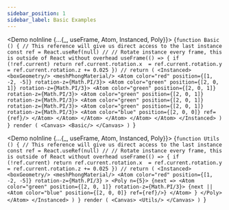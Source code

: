 ---
sidebar_position: 1
sidebar_label: Basic Examples
---


<Demo noInline {...{_, useFrame, Atom, Instanced, Poly}}>
{`function Basic () {
  // This reference will give us direct access to the last instance
  const ref = React.useRef(null)
  //
  // Rotate instance every frame, this is outside of React without overhead
  useFrame(() => {
    if (!ref.current) return
    ref.current.rotation.x  =
    ref.current.rotation.y  =
    ref.current.rotation.z += 0.025
  })
  //
  return (
    <Instanced>
      <boxGeometry/>
      <meshPhongMaterial/>
      <Atom color="red" position={[1, -2, -5]} rotation-z={Math.PI/3}>
        <Atom color="green" position={[2, 0, 1]} rotation-z={Math.PI/3}>
          <Atom color="green" position={[2, 0, 1]} rotation-z={Math.PI/3}>
            <Atom color="green" position={[2, 0, 1]} rotation-z={Math.PI/3}>
              <Atom color="green" position={[2, 0, 1]} rotation-z={Math.PI/3}>
                <Atom color="green" position={[2, 0, 1]} rotation-z={Math.PI/3}>
                  <Atom color="blue" position={[2, 0, 0]} ref={ref}/>
                </Atom>
              </Atom>
            </Atom>
          </Atom>
        </Atom>
      </Atom>
    </Instanced>
  )
}
render (
  <Canvas>
    <Basic/>
  </Canvas>
)
`}
</Demo>


<Demo noInline {...{_, useFrame, Atom, Instanced, Poly}}>
{`function Utils () {
  // This reference will give us direct access to the last instance
  const ref = React.useRef(null)
  //
  // Rotate instance every frame, this is outside of React without overhead
  useFrame(() => {
    if (!ref.current) return
    ref.current.rotation.x  =
    ref.current.rotation.y  =
    ref.current.rotation.z += 0.025
  })
  //
  return (
    <Instanced>
      <boxGeometry/>
      <meshPhongMaterial/>
      <Atom
        color="red"
        position={[1, -2, -5]}
        rotation-z={Math.PI/3}
      >
        <Poly n={5}>
          {next =>
            <Atom color="green" position={[2, 0, 1]} rotation-z={Math.PI/3}>
              {next ||
                <Atom color="blue" position={[2, 0, 0]} ref={ref}/>}
            </Atom>
          }
        </Poly>
      </Atom>
    </Instanced>
  )
}
render (
  <Canvas>
    <Utils/>
  </Canvas>
)
`}
</Demo>
